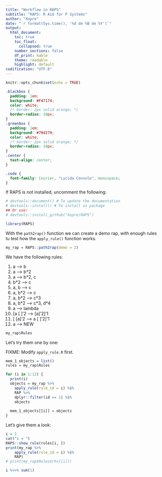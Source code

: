 ```yaml
---
title: "Workflow in RAPS"
subtitle: "RAPS: R Aid for P Systems"
author: "Xopre"
date: "`r format(Sys.time(), '%d de %B de %Y')`"
output: 
  html_document:
    toc: true
    toc_float: 
      collapsed: true
    number_sections: false 
    df_print: kable
    theme: readable
    highlight: default 
codification: "UTF-8"
---
```


```r
knitr::opts_chunk$set(echo = TRUE)
```

```css
.blackbox {
  padding: 1em;
  background: #F47174;
  color: white;
  /* border: 2px solid orange; */
  border-radius: 10px;
}
.greenbox {
  padding: 1em;
  background: #79d279;
  color: white;
  /* border: 2px solid orange; */
  border-radius: 10px;
}
.center {
  text-align: center;
}

.code {
  font-family: Courier, "Lucida Console", monospace;
}
```

If RAPS is not installed, uncomment the following:
```r
# devtools::document() # To update the documentation
# devtools::install() # To install as package
## Or use:
# devtools::install_github("Xopre/RAPS")
```

```r
library(RAPS)
```

With the `path2rap()` function we can create a demo rap, with enough rules tu test how the `apply_rule()` function works.

```r
my_rap = RAPS::path2rap(demo = 2)
```

We have the following rules:

1. a --> b
2. a --> b*2
3. a --> b*2, c
4. b*2 --> c
5. a, b --> c
6. a, b*2 --> c
7. a, b\*2 --> c\*3
8. a, b\*2 --> c\*3, d\*4
9. a --> lambda
10. [a [ ]'2 --> [a]'2]'1
11. [ [a]'2 --> a [ ]'2]'1
12. a --> NEW

```r
my_rap$Rules
```

Let's try them one by one:

FIXME: Modify `apply_rule.R` first.

```r
mem_1_objects = list()
rules = my_rap$Rules

for (i in 1:12) {
  print(i)
  objects = my_rap %>%
    apply_rule(rule_id = i) %$% 
    RAP %>% 
    dplyr::filter(id == 1) %$%
    objects
  
  mem_1_objects[[i]] = objects
}
```

Let's give them a look:

```r
i = 1
cat("i = ")
RAPS::show_rule(rules[i, ])
print(my_rap %>%
    apply_rule(rule_id = i) %$% 
    RAP)
# print(my_rap$Rules$rhs[[i]])

i %<>% sum(1)
```
